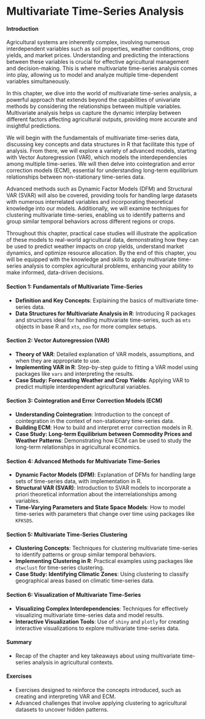 # Multivariate Time-Series Analysis

#### Introduction

Agricultural systems are inherently complex, involving numerous interdependent variables such as soil properties, weather conditions, crop yields, and market prices. Understanding and predicting the interactions between these variables is crucial for effective agricultural management and decision-making. This is where multivariate time-series analysis comes into play, allowing us to model and analyze multiple time-dependent variables simultaneously.

In this chapter, we dive into the world of multivariate time-series analysis, a powerful approach that extends beyond the capabilities of univariate methods by considering the relationships between multiple variables. Multivariate analysis helps us capture the dynamic interplay between different factors affecting agricultural outputs, providing more accurate and insightful predictions.

We will begin with the fundamentals of multivariate time-series data, discussing key concepts and data structures in R that facilitate this type of analysis. From there, we will explore a variety of advanced models, starting with Vector Autoregression (VAR), which models the interdependencies among multiple time-series. We will then delve into cointegration and error correction models (ECM), essential for understanding long-term equilibrium relationships between non-stationary time-series data.

Advanced methods such as Dynamic Factor Models (DFM) and Structural VAR (SVAR) will also be covered, providing tools for handling large datasets with numerous interrelated variables and incorporating theoretical knowledge into our models. Additionally, we will examine techniques for clustering multivariate time-series, enabling us to identify patterns and group similar temporal behaviors across different regions or crops.

Throughout this chapter, practical case studies will illustrate the application of these models to real-world agricultural data, demonstrating how they can be used to predict weather impacts on crop yields, understand market dynamics, and optimize resource allocation. By the end of this chapter, you will be equipped with the knowledge and skills to apply multivariate time-series analysis to complex agricultural problems, enhancing your ability to make informed, data-driven decisions.

#### Section 1: Fundamentals of Multivariate Time-Series
- **Definition and Key Concepts**: Explaining the basics of multivariate time-series data.
- **Data Structures for Multivariate Analysis in R**: Introducing R packages and structures ideal for handling multivariate time-series, such as `mts` objects in base R and `xts`, `zoo` for more complex setups.

#### Section 2: Vector Autoregression (VAR)
- **Theory of VAR**: Detailed explanation of VAR models, assumptions, and when they are appropriate to use.
- **Implementing VAR in R**: Step-by-step guide to fitting a VAR model using packages like `vars` and interpreting the results.
- **Case Study: Forecasting Weather and Crop Yields**: Applying VAR to predict multiple interdependent agricultural variables.

#### Section 3: Cointegration and Error Correction Models (ECM)
- **Understanding Cointegration**: Introduction to the concept of cointegration in the context of non-stationary time-series data.
- **Building ECM**: How to build and interpret error correction models in R.
- **Case Study: Long-term Equilibrium between Commodity Prices and Weather Patterns**: Demonstrating how ECM can be used to study the long-term relationships in agricultural economics.

#### Section 4: Advanced Methods for Multivariate Time-Series
- **Dynamic Factor Models (DFM)**: Explanation of DFMs for handling large sets of time-series data, with implementation in R.
- **Structural VAR (SVAR)**: Introduction to SVAR models to incorporate a priori theoretical information about the interrelationships among variables.
- **Time-Varying Parameters and State Space Models**: How to model time-series with parameters that change over time using packages like `KFKSDS`.

#### Section 5: Multivariate Time-Series Clustering
- **Clustering Concepts**: Techniques for clustering multivariate time-series to identify patterns or group similar temporal behaviors.
- **Implementing Clustering in R**: Practical examples using packages like `dtwclust` for time-series clustering.
- **Case Study: Identifying Climatic Zones**: Using clustering to classify geographical areas based on climatic time-series data.

#### Section 6: Visualization of Multivariate Time-Series
- **Visualizing Complex Interdependencies**: Techniques for effectively visualizing multivariate time-series data and model results.
- **Interactive Visualization Tools**: Use of `shiny` and `plotly` for creating interactive visualizations to explore multivariate time-series data.

#### Summary
- Recap of the chapter and key takeaways about using multivariate time-series analysis in agricultural contexts.

#### Exercises
- Exercises designed to reinforce the concepts introduced, such as creating and interpreting VAR and ECM.
- Advanced challenges that involve applying clustering to agricultural datasets to uncover hidden patterns.

